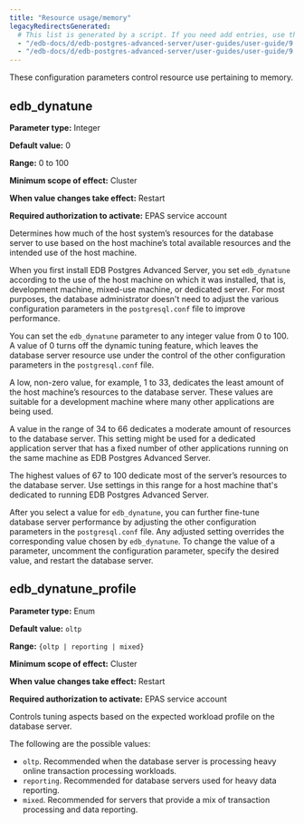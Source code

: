 ```yaml
---
title: "Resource usage/memory"
legacyRedirectsGenerated:
  # This list is generated by a script. If you need add entries, use the `legacyRedirects` key.
  - "/edb-docs/d/edb-postgres-advanced-server/user-guides/user-guide/9.6/EDB_Postgres_Advanced_Server_Guide.1.13.html"
  - "/edb-docs/d/edb-postgres-advanced-server/user-guides/user-guide/9.5/EDB_Postgres_Enterprise_Guide.1.013.html"
---
```


<div id="resource_usage_memory" class="registered_link"></div>

These configuration parameters control resource use pertaining to memory.

## edb_dynatune

**Parameter type:** Integer

**Default value:** 0

**Range:** 0 to 100

**Minimum scope of effect:** Cluster

**When value changes take effect:** Restart

**Required authorization to activate:** EPAS service account

Determines how much of the host system’s resources for the database server to use based on the host machine’s total available resources and the intended use of the host machine.

When you first install EDB Postgres Advanced Server, you set `edb_dynatune` according to the use of the host machine on which it was installed, that is, development machine, mixed-use machine, or dedicated server. For most purposes, the database administrator doesn't need to adjust the various configuration parameters in the `postgresql.conf` file to improve performance.

You can set the `edb_dynatune` parameter to any integer value from 0 to 100. A value of 0 turns off the dynamic tuning feature, which leaves the database server resource use under the control of the other configuration parameters in the `postgresql.conf` file.

A low, non-zero value, for example, 1 to 33, dedicates the least amount of the host machine’s resources to the database server. These values are suitable for a development machine where many other applications are being used.

A value in the range of 34 to 66 dedicates a moderate amount of resources to the database server. This setting might be used for a dedicated application server that has a fixed number of other applications running on the same machine as EDB Postgres Advanced Server.

The highest values of 67 to 100 dedicate most of the server’s resources to the database server. Use settings in this range for a host machine that's dedicated to running EDB Postgres Advanced Server.

After you select a value for `edb_dynatune`, you can further fine-tune database server performance by adjusting the other configuration parameters in the `postgresql.conf` file. Any adjusted setting overrides the corresponding value chosen by `edb_dynatune`. To change the value of a parameter, uncomment the configuration parameter, specify the desired value, and restart the database server.

## edb_dynatune_profile

**Parameter type:** Enum

**Default value:** `oltp`

**Range:** `{oltp | reporting | mixed}`

**Minimum scope of effect:** Cluster

**When value changes take effect:** Restart

**Required authorization to activate:** EPAS service account

Controls tuning aspects based on the expected workload profile on the database server.

The following are the possible values:

-   `oltp`. Recommended when the database server is processing heavy online transaction processing workloads.
-   `reporting`. Recommended for database servers used for heavy data reporting.
-   `mixed`. Recommended for servers that provide a mix of transaction processing and data reporting.
